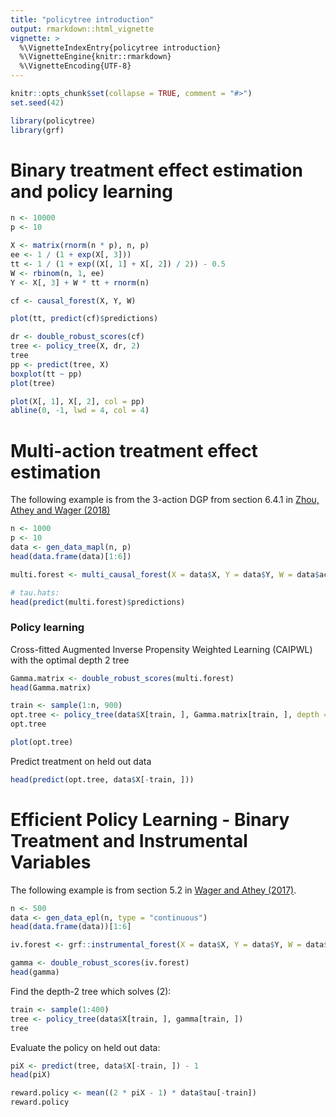 ```yaml
---
title: "policytree introduction"
output: rmarkdown::html_vignette
vignette: >
  %\VignetteIndexEntry{policytree introduction}
  %\VignetteEngine{knitr::rmarkdown}
  %\VignetteEncoding{UTF-8}
---
```


```r
knitr::opts_chunk$set(collapse = TRUE, comment = "#>")
set.seed(42)
```

```r
library(policytree)
library(grf)
```

# Binary treatment effect estimation and policy learning
```r
n <- 10000
p <- 10

X <- matrix(rnorm(n * p), n, p)
ee <- 1 / (1 + exp(X[, 3]))
tt <- 1 / (1 + exp((X[, 1] + X[, 2]) / 2)) - 0.5
W <- rbinom(n, 1, ee)
Y <- X[, 3] + W * tt + rnorm(n)

cf <- causal_forest(X, Y, W)

plot(tt, predict(cf)$predictions)

dr <- double_robust_scores(cf)
tree <- policy_tree(X, dr, 2)
tree
pp <- predict(tree, X)
boxplot(tt ~ pp)
plot(tree)

plot(X[, 1], X[, 2], col = pp)
abline(0, -1, lwd = 4, col = 4)
```

# Multi-action treatment effect estimation

The following example is from the 3-action DGP from section 6.4.1 in [Zhou, Athey and Wager (2018)](https://arxiv.org/abs/1810.04778)

```r
n <- 1000
p <- 10
data <- gen_data_mapl(n, p)
head(data.frame(data)[1:6])

multi.forest <- multi_causal_forest(X = data$X, Y = data$Y, W = data$action)

# tau.hats:
head(predict(multi.forest)$predictions)
```

### Policy learning

Cross-fitted Augmented Inverse Propensity Weighted Learning (CAIPWL) with the optimal depth 2 tree

```r
Gamma.matrix <- double_robust_scores(multi.forest)
head(Gamma.matrix)

train <- sample(1:n, 900)
opt.tree <- policy_tree(data$X[train, ], Gamma.matrix[train, ], depth = 2)
opt.tree

plot(opt.tree)
```

Predict treatment on held out data

```r
head(predict(opt.tree, data$X[-train, ]))
```

# Efficient Policy Learning - Binary Treatment and Instrumental Variables

The following example is from section 5.2 in [Wager and Athey (2017)](https://arxiv.org/abs/1702.02896).

```r
n <- 500
data <- gen_data_epl(n, type = "continuous")
head(data.frame(data))[1:6]

iv.forest <- grf::instrumental_forest(X = data$X, Y = data$Y, W = data$W, Z = data$Z)

gamma <- double_robust_scores(iv.forest)
head(gamma)
```

Find the depth-2 tree which solves (2):

```r
train <- sample(1:400)
tree <- policy_tree(data$X[train, ], gamma[train, ])
tree
```

Evaluate the policy on held out data:

```r
piX <- predict(tree, data$X[-train, ]) - 1
head(piX)

reward.policy <- mean((2 * piX - 1) * data$tau[-train])
reward.policy
```
